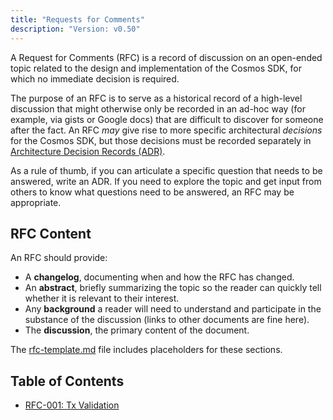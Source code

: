 ```yaml
---
title: "Requests for Comments"
description: "Version: v0.50"
---
```


A Request for Comments (RFC) is a record of discussion on an open-ended topic related to the design and implementation of the Cosmos SDK, for which no immediate decision is required.

The purpose of an RFC is to serve as a historical record of a high-level discussion that might otherwise only be recorded in an ad-hoc way (for example, via gists or Google docs) that are difficult to discover for someone after the fact. An RFC *may* give rise to more specific architectural *decisions* for the Cosmos SDK, but those decisions must be recorded separately in [Architecture Decision Records (ADR)](/v0.50/build/architecture).

As a rule of thumb, if you can articulate a specific question that needs to be answered, write an ADR. If you need to explore the topic and get input from others to know what questions need to be answered, an RFC may be appropriate.

## RFC Content[​](#rfc-content "Direct link to RFC Content")

An RFC should provide:

* A **changelog**, documenting when and how the RFC has changed.
* An **abstract**, briefly summarizing the topic so the reader can quickly tell whether it is relevant to their interest.
* Any **background** a reader will need to understand and participate in the substance of the discussion (links to other documents are fine here).
* The **discussion**, the primary content of the document.

The [rfc-template.md](/v0.50/build/rfc/rfc/rfc-template) file includes placeholders for these sections.

## Table of Contents[​](#table-of-contents "Direct link to Table of Contents")

* [RFC-001: Tx Validation](/v0.50/build/rfc/rfc/rfc-001-tx-validation)

